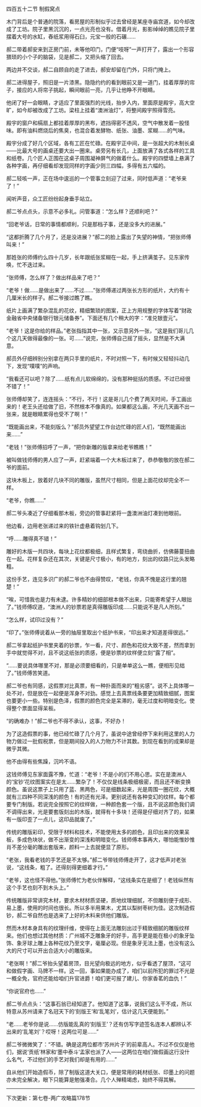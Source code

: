 

四百五十二节 制假窝点

木门背后是个普通的院落，看房屋的形制似乎过去曾经是某座寺庙宫道，如今却改成了工坊。院子里黑沉沉的，一点光亮也没有。借着月光，影影绰绰的瞧见院子里摆着大号的水缸，舂纸浆用得石臼，元宝一般的石碾……

郝二带着郝安来到正房门前，未等他叩门，门便“吱呀”一声打开了，露出一个形容猥琐的小个子的脑袋，见是郝二，又把头缩了回去。

两边并不交谈，郝二自顾自的走了进去，郝安却留在门外，只将门掩上。

郝二进得屋子，照旧是一片漆黑。隐隐约约的看到眼前又是一道门，挂着厚厚的帘子，接应的人将帘子挑起，瞬间眼前一亮，几乎让他睁不开眼睛。

他闭了好一会眼睛，才适应了里面强烈的光线，抬步入内，里面原是殿宇，高大空旷，如今却被改成了工坊。梁柱上挂着“澳洲油灯”，将整间殿宇照得雪亮。

殿宇的窗户和槅扇上都挂着厚厚的黑布，遮挡得密不透风，空气中散发着一股怪味。即有油料燃烧后的焦臭，也混合着发酵物、纸张、油墨、浆糊……的气味。

殿宇分成了好几个区域，各有工匠在忙碌。在殿宇正中间，是一张超大的木制长桌――比最大号的画桌还要大出一圈来。桌旁另有长几，上面放满了各式各样的工具和纸卷。几个匠人正围在这桌子周围凝神屏气的做着什么。殿宇的四壁墙上悬满了各种字画，再仔细看却发现同样的字画少则三四幅，多得有五六幅的。

郝二轻咳一声，正在场中逡巡的一个管事立刻迎了过来，同时低声道：“老爷来了！”

闻听声音，众工匠纷纷起身垂手站立。

郝二爷点点头，示意不必多礼。问管事道：“怎么样？还顺利吧？”

“回老爷话，日常的事情都顺利，只是那档子事，还是没多大的进展。”

“这都折腾了几个月了，还是没进展？”郝二的脸上露出了失望的神情，“把张师傅叫来！”

那姓张的师傅约么四十几岁，长年跟纸张浆糊在一起，手上挤满茧子。见东家传唤，忙不迭过来。

“张师傅，怎么样了？做出样品来了吧？”

“老爷！做……是做出来了……不过……”张师傅递过两张长方形的纸片，大约有十几厘米长的样子。郝二爷接过瞧了瞧。

纸片上画满了繁杂混乱的花纹，精细繁琐的图案，正上方用规整的字体写着“财政金融省中央储备银行银元储备券”。下面还有几个稍大的字：“准兑银壹元”。

“老爷！这是你给的样品。”老张指指其中一张，又示意另外一张，“这是我们哥儿几个这几天做得最像的一张。可……”说完，张师傅自己摇了摇头，显然是不大满意。

郝员外仔细辨别分别拿在两只手里的纸片，不时对照一下，有时候又轻轻抖动几下，发现“噗噗”的声响。

“我看还可以吧？除了……纸有点儿软绵绵的，没有那种挺括的质感。不过已经很不错了！”

张师傅却笑了，连连摇头：“不行，不行！这是哥儿几个费了两天时间，手工画出来的！老王头还给做了旧，不然根本不像真的。如果都这么画，不光几天画不出一张来，就是眼睛累得也受不了啊！”

“既能画出来，不能刻版么？”郝员外望望工作台边忙碌的匠人们，“既然能画出来……”

“老钱！”张师傅招呼了一声，“把你新雕的版拿来给老爷瞧瞧！”

被叫做钱师傅的男人应了一声，赶紧端着一个大木板过来了，恭恭敬敬的放在郝二爷的面前。

这块木板上，放着好几块不同的雕版，虽然尺寸相同，但是上面花纹却完全不一样。

“老爷，你瞧……”

郝二爷头凑近了仔细看那木板，旁边的管事赶紧将一盏澳洲油灯凑到他眼前。

他边看，边用老张递过来的铁针虚悬着钩划几下。

“呼……雕得真不错！”

雕好的木版一共四块，每块上花纹都极细，且样式繁复，弯绕曲折，仿佛藤蔓扭曲在一起。花样复杂还在其次，关键是尺寸极小，有的地方，刻出的纹路只比头发略粗。

这份手艺，连见多识广的郝二爷也不由得赞叹，“老钱，你真不愧是这行里的翘楚！”

“唉，可惜我也是力有未逮。许多精妙的细部根本做不出来，只能寄希望于人眼拙了。”钱师傅叹道，“澳洲人的钞票若是真得雕版印成……只能说不是凡人所刻。”

“怎么样，试印过没有？”

“印了。”张师傅说着从一旁的抽屉里取出个纸护书来，“印出来才知道差得很远。”

郝二爷拿起纸护书里夹着的钞票，乍一看，尺寸、颜色和花纹大致不差，然而拿到手中就觉得不对，且不说这纸张的质感，便是钞票的纹样便立刻“露了相”。

“……要说具体哪里不对，那是必须要细看的，只是单单这么一瞧，便相形见绌了。”钱师傅苦笑道。

郝二爷也有同感，这假票对比真票，有一种扑面而来的“粗劣感”。说不上具体哪一处不对，但是放在一起便是浑身不对劲。感觉上去真票线条要更加精致细腻，图案也要更小一些。特别是色泽，假票的颜色完全是呆滞的，毫无过度和明暗变化。使得整个票面显得呆板。

“的确难办！”郝二爷也不得不承认，这事，不好办！

为了这造假票的事，他已经忙碌了几个月了，虽说中途曾经停下来利用这里的人力物力做过一批假税票，但是期间投入的人力物力不计其数。到现在看到的成果却是微乎其微。

他不由得有些焦躁，沉吟不语。

这钱师傅见东家面露不豫，忙道：“老爷！不是小的们不用心思。实在是澳洲人的‘宝钞’花纹图案实在是太……繁杂了！不仅仅是线条极细极密，而且还不断变换颜色。虽说这票子上只用了蓝、黑两色，可是细数起来，光是周围一圈花纹，大概就有三四种不同深浅的颜色！有的还有光泽。更别说还有各种变幻的纹样。每个都要专门制版。若说完全按照它的纹样做，一种颜色套一个版，且不说这颜色我们调不调得出来，光是要套版刻出的木版，就得有十多块！还得是仔细对齐了的，如果有一版印歪了一点儿，这印品就废了。”

传统的雕版彩印，受限于材料和技术，不能使用太多的颜色，且印出来的效果呆板，多成色块状，做不出渐变的深浅和明暗变化。钱师傅本事再大，哪怕能惟妙惟肖不差分毫的雕出套版来，颜料一上去就便显了原形。

“老张，我看老钱的手艺还是不太够。”郝二爷带钱师傅走开了，这才低声对老张说，“这线条，粗了。还得刻得更细着才行。”

“老爷，这也怪不得他。”张师傅忙为老伙伴解释，“这线条实在是细了！老钱纵然有这个手艺也刻不到木头上。”

传统雕版非常讲究木材，要求木材材质坚硬，质地纹理细腻，不但雕刻便于成形、易上墨，使用的时间也很长。所以多半用果木，尤其以梨树枣树为佳。这次制造假钞，郝二爷自然也是选来了上好的木料来供他们雕版。

然而木材本身具有的纹理纤维，使得在上面无法雕刻出过于精致细腻的雕版纹样来。他们也想过其他材质：广州城不乏雕象牙的好手，高手更是能在极小的象牙坠饰、象牙球上雕上各种花纹乃至文字，毫厘必现。但是象牙无法上墨，也没有这么大的尺寸可以开出合适大小的雕版来。

“老张啊！”郝二爷抬头望着房顶，目光望向极远的地方，似乎看透了屋顶，“这可和做假字画、马牌不一样。这一回，事如果能办成了，咱们以前所犯的罪过不光是一概全免，官府还能给咱们升官进爵！咱们更可报了建儿、你家香茗的血仇！”

“你说官府也……”

郝二爷点点头：“这事石翁已经知道了。他知道了这事，说我们这么干不成，所以特意从苏州请来了名冠天下的‘刻版王’和‘乱笔刘’，估计这几天便能到。”

“老……老爷你是说……仿版能乱真的‘刻版王’？还有仿写字迹签名连本人都辨认不出来的‘乱笔刘’？哎呀！这两位可是……”

郝二爷微微笑了：“不错。确是这两位都市‘苏州片子’的前辈高人。不过不仅仅是他们，据说‘贡纸’林家和‘墨中泰斗’孟家也派了人――这两位在咱们做假画这行没什么名气，不过他们的手艺对我们却是有用的……”

自从他们开始造假币，除了制版这道大关口，便是常用的耗材纸张、印墨上的问题亦未完全解决，眼下只能算是勉强凑合。几个人殚精竭虑，始终不得其解。

----------------------------------------------

下次更新：第七卷-两广攻略篇178节

